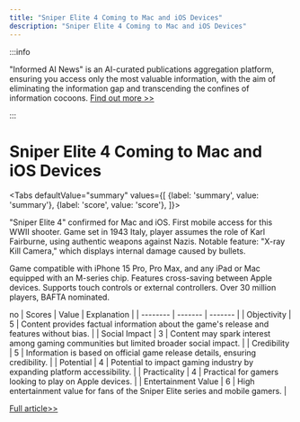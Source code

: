 ```yaml
---
title: "Sniper Elite 4 Coming to Mac and iOS Devices"
description: "Sniper Elite 4 Coming to Mac and iOS Devices"
---
```



:::info

"Informed AI News" is an AI-curated publications aggregation platform, ensuring you access only the most valuable information, with the aim of eliminating the information gap and transcending the confines of information cocoons.  [Find out more >>](/docs/guides)

:::

# Sniper Elite 4 Coming to Mac and iOS Devices


<Tabs
	defaultValue="summary"
	values={[
	{label: 'summary', value: 'summary'},
	{label: 'score', value: 'score'},
]}>
<TabItem value="summary">


"Sniper Elite 4" confirmed for Mac and iOS. First mobile access for this WWII shooter. Game set in 1943 Italy, player assumes the role of Karl Fairburne, using authentic weapons against Nazis. Notable feature: "X-ray Kill Camera," which displays internal damage caused by bullets.

Game compatible with iPhone 15 Pro, Pro Max, and any iPad or Mac equipped with an M-series chip. Features cross-saving between Apple devices. Supports touch controls or external controllers. Over 30 million players, BAFTA nominated.

no
</TabItem>
<TabItem value="score">
	| Scores     | Value   | Explanation |
	| -------- | ------- | ------- |
	| Objectivity  | 5    | Content provides factual information about the game's release and features without bias.    |
	| Social Impact | 3     | Content may spark interest among gaming communities but limited broader social impact.    |
	| Credibility    | 5    | Information is based on official game release details, ensuring credibility.    |
	| Potential    | 4    | Potential to impact gaming industry by expanding platform accessibility.    |
	| Practicality    | 4    | Practical for gamers looking to play on Apple devices.    |
	| Entertainment Value    | 6    | High entertainment value for fans of the Sniper Elite series and mobile gamers.    |
</TabItem>
</Tabs>

[Full article>>](https://appleinsider.com/articles/24/06/06/classic-game-sniper-elite-4-heading-to-mac-and-ios-in-the-holidays)
